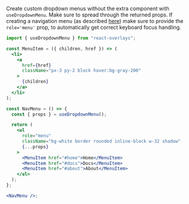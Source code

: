 Create custom dropdown menus without the extra component with `useDropdownMenu`.
Make sure to spread through the returned props. If creating a navigation menu
(as described [here](https://www.w3.org/TR/wai-aria-practices/#menu)) make sure
to provide the `role='menu'` prop, to automatically get correct keyboard focus handling.

```jsx showImports
import { useDropdownMenu } from "react-overlays";

const MenuItem = ({ children, href }) => (
  <li>
    <a
      href={href}
      className="px-3 py-2 block hover:bg-gray-200"
    >
      {children}
    </a>
  </li>
);

const NavMenu = () => {
  const { props } = useDropdownMenu();

  return (
    <ul
      role="menu"
      className="bg-white border rounded inline-block w-32 shadow"
      {...props}
    >
      <MenuItem href="#home">Home</MenuItem>
      <MenuItem href="#docs">Docs</MenuItem>
      <MenuItem href="#about">About</MenuItem>
    </ul>
  );
};

<NavMenu />;
```
